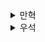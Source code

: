 <details>
  <summary>만혁</summary>
  # 현실에서의 함수형 사고

챕터2는 별 내용이 없다....

대충 커팅.....커팅......

### 1회독 후기

역시나 별 내용이 없다...

</details><details>
  <summary>우석</summary>
  # 현실에서의 함수형 사고

## 함수형 사고
> 1. 액션, 계산 그리고 데이터
> 2. 일급 추상

1장에서 함수형 사고의 2가지 틀이 위 2가지라 정리했다. 2장에서는 피자를 만드는 로봇 프로그램을 예제로 1번과 2번을 적용해보고 더 나아가 분산 환경(3개의 로봇이 피자를 만드는 환경)일 때를 가정해 생각해본다.
<br></br>

## 액션, 계산 그리고 데이터
> 액션: 호출 횟수와 시점에 의존하는 것 -> 반죽 펴기, 피자 배달, 재료 주문
> 계산: 언제 어디에서 사용해도 다른 곳에 영향을 주지 않는 것 -> 조리법에 나온 것을 두 배로 만들기
> 데이터: 이벤트에 대한 기록이자 실행할 수 없는 것 -> 고객 주문, 조리법, 영수증

모든 코드는 액션, 계산 그리고 데이터로 나눌 수 분리할 수 있다. 1장에서도 반복해서 언급했듯이 이렇게 분리해둬야 문제가 발생할 확률이 높은 액션을 잘 다룰 수 있다.
<br></br>
## 계층형 설계
> 비즈니스 레이어: 이번주 특별 피자 메뉴를 위한 조리법
> 도메인 레이어: 피자 조리법 순서
> 기술 레이어: 자바스크립트 객체, 배열

책에서는 3가지 계층을 제시한다. 상단에서부터 아래로 갈 수록 바뀌지 않는 것들이 배치된다. 또한 상단으로 올라갈 수록 하단의 계층들에 의존하게 되고 상단인 비즈니스 레이어는 의존성이 적어 변경에 용이한 구조이다. 
각 레이어마다 액션, 계산 그리고 데이터가 존재한다. 1차적으로 변경 빈도를 기준으로 레이어를 나누고 각 레이어에서 액션, 계산, 데이터를 구분하는 과정이 필요해 보인다.

<br></br>
## 일급 추상
 > `반죽 만들기` > `반죽 펴기` > `소스 만들기` > `소스 뿌리기` > `치즈 갈기` > `치즈 뿌리기` > `오븐에 넣기` > `10분 기다리기`
 
위 타임 라인 다이어그램은 프로그램이 수행할 액션을 시간 순서로 볼 수 있다. 액션은 실행 시점에 의존하기 때문에 실행 순서가 중요한데 때문에 액션을 타임 라인 다이어그램으로 시각화하는 것은 적합하다. 

### 분산 시스템을 타임 라인으로 시각화하기 
> 로봇 1: `반죽 만들기`  
> 로봇 2: `소스 만들기` > `반죽 펴기` > `치즈 뿌리기` > `오븐에 넣기` > `10분 기다리기`  
> 로봇 3: `치즈 갈기`

만약 효율성을 위해 피자를 여러 로봇으로 만든다면 어떤 문제가 생길까? 
분산 시스템에서 각 서버의 동작은 순서가 보장되지 않고 독립적으로 수행된다. 작업의 순서가 중요하다면 문제가 발생한다. 예를 들어 로봇 3이 치즈를 갈지도 않았는데 로봇 2가 치즈를 뿌린다면? 동작에 오류가 발생한 것이다.
이처럼 타임 라인을 서로 맞추지 않은 분산 시스템은 예측 불가능한 순서로 실행되고 이로 인한 문제가 발생하기 쉽다.
<br></br>

### 타임라인 커팅
> 로봇 1: `반죽 만들기`|  
> 로봇 2: `소스 만들기`| > `반죽 펴기` > `치즈 뿌리기` > `오븐에 넣기` > `10분 기다리기`  
> 로봇 3: `치즈 갈기` | 

이런 문제점을 해결하기 위해 `커팅`을 사용할 수 있다. 커팅은 분산 환경에서 지켜져야할 순서를 나타낸다. 
예시를 보면 로봇 2가 반죽 펴기를 수행하기 위해서는 반드시 로봇 1의 반죽 만들기와 로봇 3의 치즈 갈기가 완료되어야 하기에 로봇 2는 두 동작을 대기해야 한다.
순서에 의존하는 액션들은 타임라인 커팅을 통해 분산 환경에서 실행 순서를 예측할 수 있도록 설계되어야 한다.


## 정리
- 액션과 계산, 데이터
- 일급 추상
    - 액션 타임라인으로 시각화
    - 분산 환경에서의 실행 순서 문제와 타임 라인 커팅
- 커팅
    - 타임라인 내에서 동시에 수행이 가능한 로직과 순서대로 수행해이 가능한 로직을 분리하는 것

아직까지는 본격적인 설명보다는 함수형 사고의 전반적인 흐름과 해결하고자 하는 문제을 설명하는 것 같다.
</details>